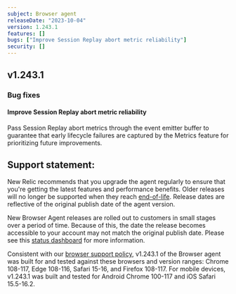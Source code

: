 ```yaml
---
subject: Browser agent
releaseDate: "2023-10-04"
version: 1.243.1
features: []
bugs: ["Improve Session Replay abort metric reliability"]
security: []
---
```


## v1.243.1

### Bug fixes

#### Improve Session Replay abort metric reliability
Pass Session Replay abort metrics through the event emitter buffer to guarantee that early lifecycle failures are captured by the Metrics feature for prioritizing future improvements.

## Support statement:

New Relic recommends that you upgrade the agent regularly to ensure that you're getting the latest features and performance benefits. Older releases will no longer be supported when they reach [end-of-life](https://docs.newrelic.com/docs/browser/browser-monitoring/getting-started/browser-agent-eol-policy/). Release dates are reflective of the original publish date of the agent version.

New Browser Agent releases are rolled out to customers in small stages over a period of time. Because of this, the date the release becomes accessible to your account may not match the original publish date. Please see this [status dashboard](https://newrelic.github.io/newrelic-browser-agent-release/) for more information.

Consistent with our [browser support policy](https://docs.newrelic.com/docs/browser/new-relic-browser/getting-started/compatibility-requirements-browser-monitoring/#browser-types), v1.243.1 of the Browser agent was built for and tested against these browsers and version ranges: Chrome 108-117, Edge 108-116, Safari 15-16, and Firefox 108-117. For mobile devices, v1.243.1 was built and tested for Android Chrome 100-117 and iOS Safari 15.5-16.2.